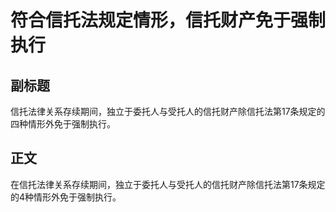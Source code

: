 # 符合信托法规定情形，信托财产免于强制执行
## 副标题
信托法律关系存续期间，独立于委托人与受托人的信托财产除信托法第17条规定的四种情形外免于强制执行。
## 正文
在信托法律关系存续期间，独立于委托人与受托人的信托财产除信托法第17条规定的4种情形外免于强制执行。